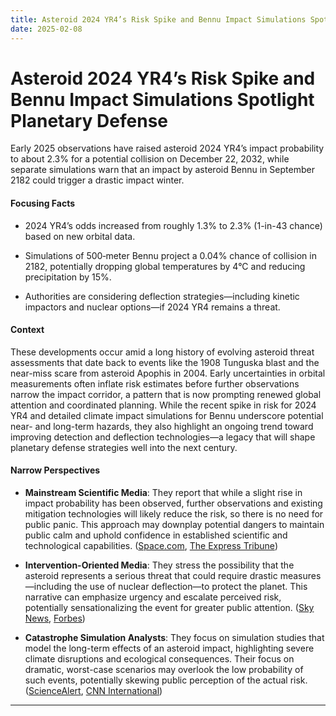 ```yaml
---
title: Asteroid 2024 YR4’s Risk Spike and Bennu Impact Simulations Spotlight Planetary Defense
date: 2025-02-08
---
```


# Asteroid 2024 YR4’s Risk Spike and Bennu Impact Simulations Spotlight Planetary Defense

Early 2025 observations have raised asteroid 2024 YR4’s impact probability to about 2.3% for a potential collision on December 22, 2032, while separate simulations warn that an impact by asteroid Bennu in September 2182 could trigger a drastic impact winter.

#### Focusing Facts

- 2024 YR4’s odds increased from roughly 1.3% to 2.3% (1-in-43 chance) based on new orbital data.

- Simulations of 500‐meter Bennu project a 0.04% chance of collision in 2182, potentially dropping global temperatures by 4°C and reducing precipitation by 15%.

- Authorities are considering deflection strategies—including kinetic impactors and nuclear options—if 2024 YR4 remains a threat.

#### Context

These developments occur amid a long history of evolving asteroid threat assessments that date back to events like the 1908 Tunguska blast and the near-miss scare from asteroid Apophis in 2004. Early uncertainties in orbital measurements often inflate risk estimates before further observations narrow the impact corridor, a pattern that is now prompting renewed global attention and coordinated planning. While the recent spike in risk for 2024 YR4 and detailed climate impact simulations for Bennu underscore potential near- and long-term hazards, they also highlight an ongoing trend toward improving detection and deflection technologies—a legacy that will shape planetary defense strategies well into the next century.

#### Narrow Perspectives

- **Mainstream Scientific Media**: They report that while a slight rise in impact probability has been observed, further observations and existing mitigation technologies will likely reduce the risk, so there is no need for public panic. This approach may downplay potential dangers to maintain public calm and uphold confidence in established scientific and technological capabilities. ([Space.com](https://www.space.com/asteroid-2024yr4-odds-increase-no-concern), [The Express Tribune](https://tribune.com.pk/story/2527077/asteroid-collision-risk-rises-for-earth-in-2032))

- **Intervention-Oriented Media**: They stress the possibility that the asteroid represents a serious threat that could require drastic measures—including the use of nuclear deflection—to protect the planet. This narrative can emphasize urgency and escalate perceived risk, potentially sensationalizing the event for greater public attention. ([Sky News](https://news.sky.com/story/nuclear-weapon-could-be-used-to-defend-earth-from-asteroid-2024-yr4-astronomer-says-13304064), [Forbes](https://www.forbes.com/sites/jamiecartereurope/2025/02/07/odds-of-disneyland-sized-asteroid-hitting-earth-just-went-up/))

- **Catastrophe Simulation Analysts**: They focus on simulation studies that model the long-term effects of an asteroid impact, highlighting severe climate disruptions and ecological consequences. Their focus on dramatic, worst-case scenarios may overlook the low probability of such events, potentially skewing public perception of the actual risk. ([ScienceAlert](https://www.sciencealert.com/scientists-simulated-bennu-crashing-to-earth-in-september-2182-its-not-pretty), [CNN International](https://edition.cnn.com/2025/02/05/science/bennu-earth-impact-scenario/index.html))

---
